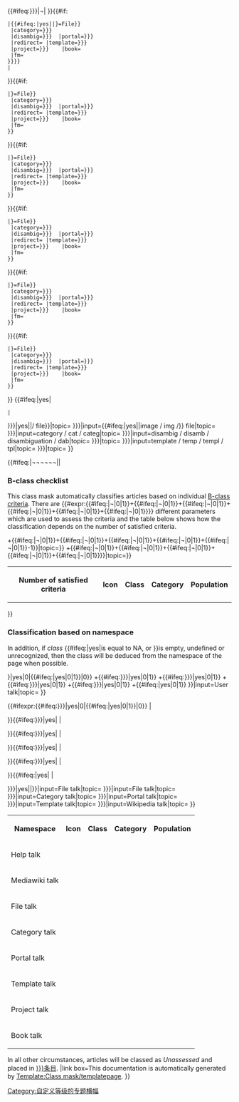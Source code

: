 {{#ifeq:{{{1|{{{class|¬}}}}}}|¬|{{ombox
  |type=content
  |text=It appears that the ''class'' parameter is not being passed to this template. Please add {{para|1|<nowiki>{{{class|}}}</nowiki>}}
 }}
}}{{#if:{{{topic|}}}
 |{{#ifeq:{{{hidewarnings|}}}|yes||{{WikiProject assessment category check
  |topic={{{topic}}}
  |a={{{a|yes}}}
  |future={{{future}}}      |current={{{current}}}
  |needed={{{needed}}}      |merge={{{merge}}}
  |file-image={{#switch:yes|{{{image}}}=Image|{{{file|{{{FQS}}}}}}=File}}
  |category={{{category|{{{FQS}}}}}}
  |disambig={{{disambig|{{{FQS}}}}}}  |portal={{{portal|{{{FQS}}}}}}
  |redirect={{{redirect|}}} |template={{{template|{{{FQS}}}}}}
  |project={{{project|{{{FQS}}}}}}    |book={{{book}}}
  |fm={{{fm}}}
 }}}}
 |{{ombox
  |type=content
  |text=In order for this documentation to relate specifically to the WikiProject, please define the {{para|topic}} parameter.
 }}
}}{{#if:{{{topic1|}}}
 |{{WikiProject assessment category check
  |topic={{{topic1}}}       |name=the {{{topic1}}} subproject or taskforce
  |a={{{a|yes}}}
  |future={{{future}}}      |current={{{current}}}
  |needed={{{needed}}}      |merge={{{merge}}}
  |file-image={{#switch:yes|{{{image}}}=Image|{{{file|{{{FQS}}}}}}=File}}
  |category={{{category|{{{FQS}}}}}}
  |disambig={{{disambig|{{{FQS}}}}}}  |portal={{{portal|{{{FQS}}}}}}
  |redirect={{{redirect|}}} |template={{{template|{{{FQS}}}}}}
  |project={{{project|{{{FQS}}}}}}    |book={{{book}}}
  |fm={{{fm}}}
 }}
}}{{#if:{{{topic2|}}}
 |{{WikiProject assessment category check
  |topic={{{topic2}}}       |name=the {{{topic2}}} subproject or taskforce
  |a={{{a|yes}}}
  |future={{{future}}}      |current={{{current}}}
  |needed={{{needed}}}      |merge={{{merge}}}
  |file-image={{#switch:yes|{{{image}}}=Image|{{{file|{{{FQS}}}}}}=File}}
  |category={{{category|{{{FQS}}}}}}
  |disambig={{{disambig|{{{FQS}}}}}}  |portal={{{portal|{{{FQS}}}}}}
  |redirect={{{redirect|}}} |template={{{template|{{{FQS}}}}}}
  |project={{{project|{{{FQS}}}}}}    |book={{{book}}}
  |fm={{{fm}}}
 }}
}}{{#if:{{{topic3|}}}
 |{{WikiProject assessment category check
  |topic={{{topic3}}}       |name=the {{{topic3}}} subproject or taskforce
  |a={{{a|yes}}}
  |future={{{future}}}      |current={{{current}}}
  |needed={{{needed}}}      |merge={{{merge}}}
  |file-image={{#switch:yes|{{{image}}}=Image|{{{file|{{{FQS}}}}}}=File}}
  |category={{{category|{{{FQS}}}}}}
  |disambig={{{disambig|{{{FQS}}}}}}  |portal={{{portal|{{{FQS}}}}}}
  |redirect={{{redirect|}}} |template={{{template|{{{FQS}}}}}}
  |project={{{project|{{{FQS}}}}}}    |book={{{book}}}
  |fm={{{fm}}}
 }}
}}{{#if:{{{topic4|}}}
 |{{WikiProject assessment category check
  |topic={{{topic4}}}       |name=the {{{topic4}}} subproject or taskforce
  |a={{{a|yes}}}
  |future={{{future}}}      |current={{{current}}}
  |needed={{{needed}}}      |merge={{{merge}}}
  |file-image={{#switch:yes|{{{image}}}=Image|{{{file|{{{FQS}}}}}}=File}}
  |category={{{category|{{{FQS}}}}}}
  |disambig={{{disambig|{{{FQS}}}}}}  |portal={{{portal|{{{FQS}}}}}}
  |redirect={{{redirect|}}} |template={{{template|{{{FQS}}}}}}
  |project={{{project|{{{FQS}}}}}}    |book={{{book}}}
  |fm={{{fm}}}
 }}
}}{{#if:{{{topic5|}}}
 |{{WikiProject assessment category check
  |topic={{{topic5}}}       |name=the {{{topic5}}} subproject or taskforce
  |a={{{a|yes}}}
  |future={{{future}}}      |current={{{current}}}
  |needed={{{needed}}}      |merge={{{merge}}}
  |file-image={{#switch:yes|{{{image}}}=Image|{{{file|{{{FQS}}}}}}=File}}
  |category={{{category|{{{FQS}}}}}}
  |disambig={{{disambig|{{{FQS}}}}}}  |portal={{{portal|{{{FQS}}}}}}
  |redirect={{{redirect|}}} |template={{{template|{{{FQS}}}}}}
  |project={{{project|{{{FQS}}}}}}    |book={{{book}}}
  |fm={{{fm}}}
 }}
}}<!--

-->{{documentation|content=This page holds the custom class mask for the [[Template:{{BASEPAGENAME}}]]. It uses {{tl|class mask}}, a template for constructing class masks according to individual WikiProjects' wishes. The following table shows the output of the mask, with the current parameter definitions, for different inputs and namespaces.

=== Classification based on ''class'' parameter ===
<table class="wikitable">
<tr><th>Input</br>(not case-specific)</th><th>Icon</th><th>Class</th><th>Category</th><th>Population</th></tr>
{{class mask/row|典范|trigger={{{fa|yes}}}|topic={{{topic|}}}
}}{{class mask/row|甲|trigger={{{a|yes}}}|topic={{{topic|}}}
}}{{class mask/row|优良|trigger={{{ga|yes}}}|topic={{{topic|}}}
}}{{#ifeq:{{{b1|¬}}}{{{b2|¬}}}{{{b3|¬}}}{{{b4|¬}}}{{{b5|¬}}}{{{b6|¬}}}|¬¬¬¬¬¬
 |{{class mask/row|乙|trigger={{{b|yes}}}|topic={{{topic|}}}}}
 |<td>b</td><td colspan=4>Depends on status of B-class checklist - [[#B-class checklist|see below]]</td>
}}{{class mask/row|丙|trigger={{{c|yes}}}|topic={{{topic|}}}
}}{{class mask/row|初|trigger={{{start|yes}}}|topic={{{topic|}}}
}}{{class mask/row|小作品|trigger={{{stub|yes}}}|topic={{{topic|}}}
}}{{class mask/row|特色列表|trigger={{{fl|yes}}}|topic={{{topic|}}}
}}{{class mask/row|列表|trigger={{{list|yes}}}|topic={{{topic|}}}
}}{{class mask/row|未来|trigger={{{future|}}}|topic={{{topic|}}}
}}{{class mask/row|动态|trigger={{{current|}}}|topic={{{topic|}}}
}}{{class mask/row|请求|trigger={{{needed|}}}|topic={{{topic|}}}
}}{{class mask/row|合并|trigger={{{merge|}}}|topic={{{topic|}}}
}}{{#ifeq:{{{forceNA|}}}|yes|
 |{{class mask/row|非条目|topic={{{topic|}}}}}
}}{{class mask/row|Image|trigger={{{image|}}}|input=image / img {{#ifeq:{{{file|{{{FQS|}}}}}}|yes||/ file}}|topic={{{topic|}}}
}}{{class mask/row|FM|trigger={{{fm|}}}|input=fm|topic={{{topic|}}}
}}{{class mask/row|文件|trigger={{{file|{{{FQS|}}}}}}|input={{#ifeq:{{{image}}}|yes||image / img /}} file|topic={{{topic|}}}
}}{{class mask/row|Book|trigger={{{book|}}}|topic={{{topic|}}}
}}{{class mask/row|分类|trigger={{{category|{{{FQS|}}}}}}|input=category / cat / categ|topic={{{topic|}}}
}}{{class mask/row|消歧义|trigger={{{disambig|{{{FQS|}}}}}}|input=disambig / disamb /<br>disambiguation / dab|topic={{{topic|}}}
}}{{class mask/row|主题|trigger={{{portal|{{{FQS|}}}}}}|topic={{{topic|}}}
}}{{class mask/row|重定向|trigger={{{redirect|}}}|input=redirect / redir / red|topic={{{topic|}}}
}}{{class mask/row|模板|trigger={{{template|{{{FQS|}}}}}}|input=template / temp / templ / tpl|topic={{{topic|}}}
}}{{class mask/row|专题|trigger={{{project|{{{FQS|}}}}}}|topic={{{topic|}}}
}}{{class mask/row|Audio|trigger={{{AUDIO|}}}|topic={{{topic|}}}
}}</table>
{{#ifeq:{{{b1|¬}}}{{{b2|¬}}}{{{b3|¬}}}{{{b4|¬}}}{{{b5|¬}}}{{{b6|¬}}}|¬¬¬¬¬¬||
=== B-class checklist ===
This class mask automatically classifies articles based on individual [[WP:BCLASS|B-class criteria]]. There are {{#expr:{{#ifeq:{{{b1|¬}}}|¬|0|1}}+{{#ifeq:{{{b2|¬}}}|¬|0|1}}+{{#ifeq:{{{b3|¬}}}|¬|0|1}}+{{#ifeq:{{{b4|¬}}}|¬|0|1}}+{{#ifeq:{{{b5|¬}}}|¬|0|1}}+{{#ifeq:{{{b6|¬}}}|¬|0|1}}}} different parameters which are used to assess the criteria and the table below shows how the classification depends on the number of satisfied criteria.
<table class="wikitable">
<tr><th>Number of satisfied criteria</th><th>Icon</th><th>Class</th><th>Category</th><th>Population</th></tr>
{{class mask/row|C|input=1 &mdash; {{#expr:{{#ifeq:{{{b1|¬}}}|¬|0|1}}+{{#ifeq:{{{b2|¬}}}|¬|0|1}}+{{#ifeq:{{{b3|¬}}}|¬|0|1}}+{{#ifeq:{{{b4|¬}}}|¬|0|1}}+{{#ifeq:{{{b5|¬}}}|¬|0|1}}+{{#ifeq:{{{b6|¬}}}|¬|0|1}}-1}}|topic={{{topic|}}}}}
{{class mask/row|B|input={{#expr:{{#ifeq:{{{b1|¬}}}|¬|0|1}}+{{#ifeq:{{{b2|¬}}}|¬|0|1}}+{{#ifeq:{{{b3|¬}}}|¬|0|1}}+{{#ifeq:{{{b4|¬}}}|¬|0|1}}+{{#ifeq:{{{b5|¬}}}|¬|0|1}}+{{#ifeq:{{{b6|¬}}}|¬|0|1}}}}|topic={{{topic|}}}}}
</table>
}}
=== Classification based on namespace ===
In addition, if ''class'' {{#ifeq:{{{forceNA}}}|yes|is equal to NA, or&#32;}}is empty, undefined or unrecognized, then the class will be deduced from the namespace of the page when possible.

<table class="wikitable">
<tr><th>Namespace</th><th>Icon</th><th>Class</th><th>Category</th><th>Population</th></tr>
{{class mask/row|非条目|rowspan={{#expr:3
+{{#ifeq:{{{file|{{{FQS}}}}}}|yes|0|{{#ifeq:{{{image}}}|yes|0|1}}|0}}
+{{#ifeq:{{{category|{{{FQS}}}}}}|yes|0|1}}
+{{#ifeq:{{{portal|{{{FQS}}}}}}|yes|0|1}}
+{{#ifeq:{{{template|{{{FQS}}}}}}|yes|0|1}}
+{{#ifeq:{{{project|{{{FQS}}}}}}|yes|0|1}}
+{{#ifeq:{{{book}}}|yes|0|1}}
}}|input=User talk|topic={{{topic|}}}
}}
<tr><td>Help talk</td></tr>
<tr><td>Mediawiki talk</td></tr>{{#ifexpr:{{#ifeq:{{{file|{{{FQS}}}}}}|yes|0|{{#ifeq:{{{image}}}|yes|0|1}}|0}}
|<tr><td>File talk</td></tr>
}}{{#ifeq:{{{category|{{{FQS}}}}}}|yes|
|<tr><td>Category talk</td></tr>
}}{{#ifeq:{{{portal|{{{FQS}}}}}}|yes|
|<tr><td>Portal talk</td></tr>
}}{{#ifeq:{{{template|{{{FQS}}}}}}|yes|
|<tr><td>Template talk</td></tr>
}}{{#ifeq:{{{project|{{{FQS}}}}}}|yes|
|<tr><td>Project talk</td></tr>
}}{{#ifeq:{{{book}}}|yes|
|<tr><td>Book talk</td></tr>
}}{{class mask/row|Image|trigger={{#ifeq:{{{file|{{{FQS}}}}}}|yes||{{{image|}}}}}|input=File talk|topic={{{topic|}}}
}}{{class mask/row|文件|trigger={{{file|{{{FQS|}}}}}}|input=File talk|topic={{{topic|}}}
}}{{class mask/row|分类|trigger={{{category|{{{FQS|}}}}}}|input=Category talk|topic={{{topic|}}}
}}{{class mask/row|主题|trigger={{{portal|{{{FQS|}}}}}}|input=Portal talk|topic={{{topic|}}}
}}{{class mask/row|模板|trigger={{{template|{{{FQS|}}}}}}|input=Template talk|topic={{{topic|}}}
}}{{class mask/row|专题|trigger={{{project|{{{FQS|}}}}}}|input=Wikipedia talk|topic={{{topic|}}}
}}{{class mask/row|Book|trigger={{{book|}}}|input=Book talk|topic={{{topic|}}}
}}{{class mask/row|非条目|trigger={{{forceNA|}}}|input=Talk ''(if class=NA)''|topic={{{topic|}}}
}}<tr>
</table>
In all other circumstances, articles will be classed as ''Unassessed'' and placed in [[:Category:未评级{{{topic|}}}条目]].
|link box=This documentation is automatically generated by [[Template:Class mask/templatepage]].
}}<includeonly>[[Category:自定义等级的专题横幅]]</includeonly>